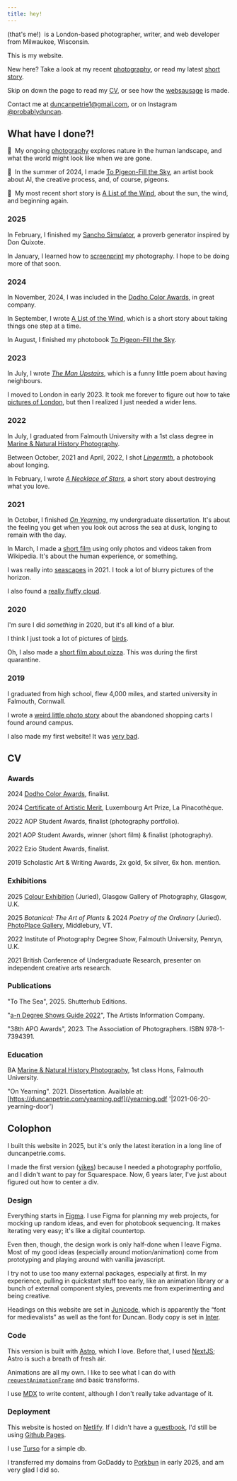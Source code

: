 ```yaml
---
title: hey!
---
```


(<HomepageImageHoverLink span={true} imgKey="duncan">that's me</HomepageImageHoverLink>!)&nbsp;&nbsp;is a London-based photographer, writer, and web developer from Milwaukee, Wisconsin.

This is my website.

New here? Take a look at my recent [photography](photography 'Photography Gallery'),
or read my latest [short story](wind 'A List of the Wind').

Skip on down the page to read my [CV](#cv 'Resume (scroll)'), or
see how the [websausage](#colophon 'About This Website (scroll)') is made.

Contact me at [duncanpetrie1@gmail.com](email),
or on Instagram [@probablyduncan](instagram).

<Space lines={5}/>

## What have I done⁈

📌&nbsp;&nbsp;My ongoing [photography](photography 'Photography Gallery') explores nature in the human landscape, and what the world might look like when we are gone.

📌&nbsp;&nbsp;In the summer of 2024, I made [To Pigeon-Fill the Sky](pigeon), an artist book about AI, the creative process, and, of course, pigeons.

📌&nbsp;&nbsp;My most recent short story is [A List of the Wind](wind), about the sun, the wind, and beginning again.

<Space />

### 2025

In February, I finished my [Sancho Simulator](sancho), a proverb generator inspired by Don Quixote.

In January, I learned how to [screenprint](https://bsky.app/profile/duncanpetrie.com/post/3lgsrvkcwi224/) my photography. I hope to be doing more of that soon.

<Space />

### 2024

In November, 2024, I was included in the [Dodho Color Awards](https://www.dodho.com/winners-color-awards-2024/), in great company.

In September, I wrote [A List of the Wind](wind), which is a short story about taking things one step at a time.

In August, I finished my photobook [To Pigeon-Fill the Sky](pigeon).

<Space />

### 2023

In July, I wrote _[The Man Upstairs](man-upstairs)_, which is a funny little poem about having neighbours.

I moved to London in early 2023. It took me forever to figure out how to take [pictures of London](photography?tag=london 'Gallery: London'), but then I realized I just needed a wider lens.

<Space />

### 2022

In July, I graduated from Falmouth University with a 1st class degree in [Marine & Natural History Photography](mnhp).

Between October, 2021 and April, 2022, I shot _[Lingermth](lingermyth '|2022-03-18-lingermyth-greenbank,2021-11-02-vacant-post-penzance,2021-11-02-jubilee-pool-penzance')_, a photobook about longing.

In February, I wrote _[A Necklace of Stars](stars '|2020-12-24-snowfall-pine-wood-i')_, a short story about destroying what you love.

<Space />

### 2021

In October, I finished _[On Yearning](yearning.pdf '|2021-06-20-yearning-door')_, my undergraduate dissertation. It's about the feeling you get when you look out across the sea at dusk, longing to remain with the day.

In March, I made a [short film](wiki '|/media/wiki.gif') using only photos and videos taken from Wikipedia. It's about the human experience, or something.

I was really into [seascapes](horizons 'Gallery: Seascapes') in 2021. I took a lot of blurry pictures of the horizon.

I also found a [really fluffy cloud](fluffy-cloud 'Cloud Discovered, Fluffiest in World').

<Space />

### 2020

I'm sure I did _something_ in 2020, but it's all kind of a blur.

I think I just took a lot of pictures of [birds](birds 'Gallery: Birds|2020-05-06-gosling-call-milwaukee-river,2020-05-12-lincoln-sparrow-milwaukee,2020-04-30-meadowlark-powerlines-wisconsin,2020-04-30-last-call-wisconsin').

Oh, I also made a [short film about pizza](pizza). This was during the first quarantine.

<Space />

### 2019

I graduated from high school, flew 4,000 miles, and started university in Falmouth, Cornwall.

I wrote a [weird little photo story](a-la-cart 'A La Cart') about the abandoned shopping carts I found around campus.

I also made my first website! It was [very bad](https://v1.duncanpetrie.com 'v1.duncanpetrie.com').

<Space lines={5} />

## CV

### Awards

2024 [Dodho Color Awards](https://www.dodho.com/winners-color-awards-2024/), finalist.

2024 [Certificate of Artistic Merit](https://app.luxembourgartprize.com/c/?0rrQDmvOEAM1EIejeaptgKvTnNGa7hIheSyYIwwTLjq5lRaMuXRY%2BPFx%2B9taVQ8z8u%2B1uAc1K9UgvCl2hkqDi4x3TUai3BthVTJPyn6CcGcFEX9M5A%3D%3D), Luxembourg Art Prize, La Pinacothèque.

2022 AOP Student Awards, finalist (photography portfolio).

2021 AOP Student Awards, winner (short film) & finalist (photography).

2022 Ezio Student Awards, finalist.

2019 Scholastic Art & Writing Awards, 2x gold, 5x silver, 6x hon. mention.

<Space />

### Exhibitions

2025 [Colour Exhibition](https://www.glasgowgalleryofphotography.com/exhibition/colour-2025) (Juried), Glasgow Gallery of Photography, Glasgow, U.K.

2025 _Botanical: The Art of Plants_ & 2024 _Poetry of the Ordinary_ (Juried). [PhotoPlace Gallery](https://photoplacegallery.com/), Middlebury, VT.

2022 Institute of Photography Degree Show, Falmouth University, Penryn, U.K.

2021 British Conference of Undergraduate Research, presenter on independent creative arts research.

<Space />

### Publications

"To The Sea", 2025. Shutterhub Editions.

"[a-n Degree Shows Guide 2022](https://issuu.com/anartistsinfo/docs/a-n_degree_shows_guide_2022/10 '|2021-11-02-jubilee-pool-penzance')", The Artists Information Company.

"38th APO Awards", 2023. The Association of Photographers. ISBN 978-1-7394391.

<Space />

### Education

BA [Marine & Natural History Photography](mnhp), 1st class Hons, Falmouth University.

"On Yearning". 2021. Dissertation. Available at: [https://duncanpetrie.com/yearning.pdf](/yearning.pdf '|2021-06-20-yearning-door')

<Space lines={5} />

## Colophon

I built this website in 2025, but it's only the latest iteration in a long line of duncanpetrie.coms.

I made the first version ([yikes](https://v1.duncanpetrie.com 'v1.duncanpetrie.com')) because I needed a photography portfolio, and I didn't want to pay for Squarespace. Now, 6 years later, I've just about figured out how to center a div.

<Space />

### Design

Everything starts in [Figma](https://www.figma.com/). I use Figma for planning my web projects, for mocking up random ideas, and even for photobook sequencing. It makes iterating very easy; it's like a digital countertop.

Even then, though, the design work is only half-done when I leave Figma. Most of my good ideas (especially around motion/animation) come from prototyping and playing around with vanilla javascript.

I try not to use too many external packages, especially at first. In my experience, pulling in quickstart stuff too early, like an animation library or a bunch of external component styles, prevents me from experimenting and being creative.

Headings on this website are set in [Junicode](https://github.com/psb1558/Junicode-font), which is apparently the “font for medievalists” as well as the font for Duncan. Body copy is set in [Inter](https://rsms.me/inter/). 

<Space />

### Code

This version is built with [Astro](https://astro.build), which I love. Before that, I used [NextJS](https://nextjs.org/docs); Astro is such a breath of fresh air.

Animations are all my own. I like to see what I can do with [`requestAnimationFrame`](https://developer.mozilla.org/en-US/docs/Web/API/Window/requestAnimationFrame) and basic transforms.

I use [MDX](https://mdxjs.com/) to write content, although I don't really take advantage of it.

<Space />

### Deployment

This website is hosted on [Netlify](https://docs.netlify.com/frameworks/astro/). If I didn't have a [guestbook](), I'd still be using [Github Pages](https://docs.github.com/en/pages).

I use [Turso](https://turso.tech/) for a simple db.

I transferred my domains from GoDaddy to [Porkbun](https://porkbun.com/) in early 2025, and am very glad I did so.